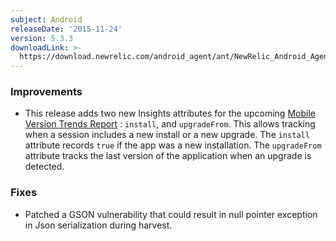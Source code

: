 ```yaml
---
subject: Android
releaseDate: '2015-11-24'
version: 5.3.3
downloadLink: >-
  https://download.newrelic.com/android_agent/ant/NewRelic_Android_Agent_5.3.3.zip
---
```


### Improvements

* This release adds two new Insights attributes for the upcoming [Mobile Version Trends Report](https://blog.newrelic.com/2015/11/12/mobile-version-trends-report/) : `install`, and `upgradeFrom`. This allows tracking when a session includes a new install or a new upgrade. The `install` attribute records `true` if the app was a new installation. The `upgradeFrom` attribute tracks the last version of the application when an upgrade is detected.

### Fixes

* Patched a GSON vulnerability that could result in null pointer exception in Json serialization during harvest.
